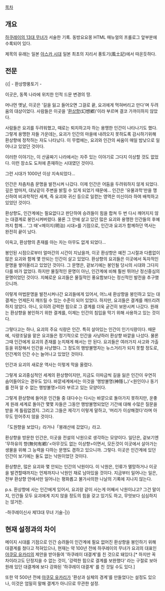 {{{+1 幻想鄕風土記}}}

[[목차]]

== 개요 ==
[[하쿠레이의 13대 무녀]]가 서술한 기록. 동방요요몽 HTML 매뉴얼의 프롤로그 앞부분에 수록되어 있다.

제목의 유래는 일본 [[아스카 시대]] 일본 최초의 지리서 풍토기(風土記)에서 따온듯하다.

== 전문 ==
{{| - 환상향풍토기 -
 
이곳은, 동쪽 나라에 위치한 인적 드문 변경의 땅.

머나먼 옛날, 이곳은 '길을 잃고 들어오면 그걸로 끝, 요괴에게 먹혀버리고 만다'며 두려움의 대상이었다.
사람들은 이곳을 '[[환상향]](幻想鄕)'이라 부르며 결코 가까이하지 않았다.

사람들은 요괴를 두려워했고, 때로는 퇴치하고자 하는 용맹한 인간이 나타나기도 했다. 그렇게 용맹한 자들 가운데는, 요괴가 인간의 마을에 내려오지 못하도록 감시하기위해 환상향에 정착하는 자도 나타났다.
이 무렵에는, 요괴와 인간의 싸움이 매일 밤낮으로 일어나고 있었던 것이다.

이러한 이야기는, 이 산골짜기 나라에서는 자주 있는 이야기로 그다지 이상할 것도 없었다. 이런 장소도 도처에 존재하는 시대였던 것이다.

그런 시대가 1000년 이상 지속되었다...

인간은 차츰차츰 문명을 발전시켜 나갔다. 이제 인간은 어둠을 두려워하지 않게 되었다.
깊은 밤마저, 대낮같이 주변을 밝힐 수 있게 되었기 때문에...
인간은 '유물과학'만을 맹신하여 비과학적인 세계, 즉 요괴와 귀신 등으로 일컫는 영역은 미신이라 하여 배척하고 있었던 것이다.

환상향도, 인간계에는 필요없다고 판단하여 승려들이 힘을 합쳐 두 번 다시 깨어지지 않는 대결계로 봉인시켜버렸다. 물론 그 안에 살고 있던 많은 요괴와 용맹한 인간들의 후예까지 함께...
'그 때'<메이지(明治) 시대>를 기점으로, 인간과 요괴가 함께하던 역사는 완전히 끝이 났다.

이윽고, 환상향의 존재를 아는 자는 아무도 없게 되었다...

봉인된 시점으로부터 얼마간의 시간이 지났을까, 이곳 환상향은 예전 그시절과 다름없이 많은 요괴와 함께 몇 안되는 인간이 살고 있었다.
환상향의 요괴들은 이곳에서 독자적인 문명을 쌓아올리고 있었던 것이다.
그 문명은, 겉보기에는 봉인될 당시의 시대와 그다지 다를 바가 없었다. 하지만 물질적인 문명이 아닌, 인간계에 비해 훨씬 뛰어난 정신중심의 문명이었던 것이다.
지혜로운 요괴들은 물질적인 풍요함보다는 정신적인 발전을 추구했으니까.

이렇게 마법문명을 발전시켜나간 요괴들에게 있어서, 어느새 환상향을 봉인하고 있는 대결계는 언제든지 깨뜨릴 수 있는 수준이 되어 있었다.
하지만, 요괴들은 결계를 깨뜨리려 하지 않았다. 아니, 오히려 강력한 힘으로 그 결계를 더욱 굳건히 보완시켜 나갔다.
원래는 환상향을 봉인하기 위한 결계를, 이제는 인간의 침입을 막기 위해 사용하고 있는 것이다.

그렇다고는 하나, 요괴의 주요 식량은 인간. 특히 살아있는 인간이 인기식량이다.
때문에, 식량조달을 맡은 요괴들은 정기적으로 인간을 사냥하러 환상향 바깥을 나섰다. 물론 그때 인간에게 요괴의 존재를 눈치채게 해서는 안 된다.
요괴들은 여러가지 사고와 가출 등을 위장해서 인간을 사냥했다. 그 정도의 행방불명자는 뉴스거리가 되지 못할 정도로, 인간계의 인간 수는 늘어나고 있었던 것이다.

인간과 요괴의 새로운 역사는 이렇게 막을 올렸다.

그렇게 요괴중심적인 세계의 환상향이지만, 지금도 이따금씩 길을 잃은 인간이 우연히 숨어들어오는 경우도 있다.
바깥세계에서는 이것을 '행방불명(神隱し)'<원인이나 동기를 전혀 알 수 없는 행방불명>이라 부르고 있는 모양이다.

그렇게 환상향에 들어온 인간들 중 대다수는 다시는 바깥으로 돌아가지 못하지만, 운좋게 원래 세계로 돌아간 몇몇 자들은 그동안 행방불명되었던 기간에 대해 수많은 질문을 받을 게 틀림없겠지.
그리고 그들은 제각기 이렇게 말하고, '머리가 이상해졌다'라며 아무도 믿어주지 않을 것이다.

「도원향을 보았다」라거나「봉래산에 갔었다」라고.

환상향을 방문한 인간은, 이곳을 전설의 낙원으로 생각하는 모양이다.
일단은, 겉보기엔 '무하유의 향(無何有鄕)'<아무것도 없는 이상향>이면서, 모든것이 이곳에서 살아가는 생물을 위해 그 능력을 다하는 문명도 겸하고 있으니까.
그렇다. 이곳은 인간계에 있던 인간이 보기에는 둘도 없는 낙원이었던 것이다.

환상향은, 많은 요괴와 몇 안되는 인간의 낙원이다.
이 낙원은, 인류가 멸망하거나 이곳을 발견할때까지는 언제까지나 낙원인 채로 남아있을 것이다.
지금부터 일어나는 일은, 전부 환상향 안에서만 일어나는 평화롭고 불가사의한 나날의 기록에 지나지 않는다.


p.s.
환상향에 사는 인간에게 있어서, 요괴랑 같이 사는게 어째서 낙원이냐고?
그건 말이지, 인간들 모두 요괴에게 지지 않을 정도의 힘을 갖고 있기도 하고, 무엇보다 심심하지는 않거든.


-하쿠레이신사 제13대 무녀 기술-|}}

== 현재 설정과의 차이 ==
메이지 시대를 기점으로 인간 승려들이 인간계에 필요 없어진 환상향을 봉인하기 위해 대결계를 쳤다고 적혀있으나, 현재는 약 100년 전에 하쿠레이의 무녀가 요괴의 대표인 [[야쿠모 유카리]]의 제안을 받아들여 '하쿠레이 대결계'를 친 것으로 돼있다.[* 하지만 꼭 차이라고도 단정지을 수 없는 것이, '강력한 힘으로 결계를 보완했다' 라는 구절로 보아 원래 있던 대결계에 보다 강화된 '하쿠레이 대결계' 를 친 것일 수도 있다.]

또한 약 500년 전에 [[야쿠모 유카리]]가 '환상과 실체의 경계'를 만들었다는 설정도 있으나, 이것은 엄밀히 말해 결계가 아니므로 무관한 설정.
